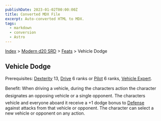 ```yaml
---
publishDate: 2023-01-02T00:00:00Z
title: Converted MDX File
excerpt: Auto-converted HTML to MDX.
tags:
  - markdown
  - conversion
  - Astro
---
```






[Index](-index) > [Modern d20 SRD](modern-d20-srd-index) > [Feats](modern-d20-srd-feats-index) > Vehicle Dodge




## Vehicle Dodge


Prerequisites: [Dexterity](modern-d20-srd-basics-ability-scores) 13, [Drive](modern-d20-srd-skills-drive) 6 ranks or [Pilot](modern-d20-srd-skills-pilot) 6 ranks, [Vehicle
  Expert](modern-d20-srd-feats-vehicle-expert).


Benefit: When driving a vehicle, during the characters action the character designates an opposing vehicle or a single opponent. The characters vehicle and everyone aboard it receive a +1 dodge bonus to [Defense](modern-d20-srd-combat-defense) against attacks from that vehicle or opponent. The character can select a new vehicle or opponent on any action.



